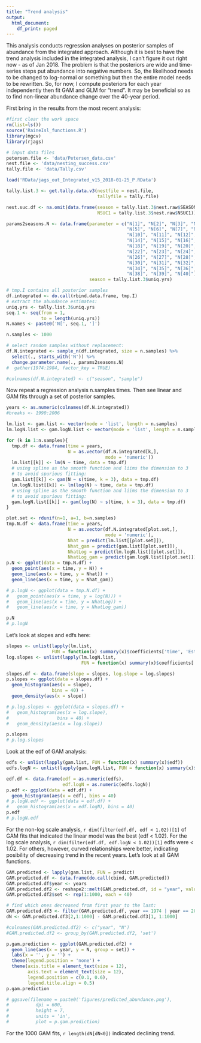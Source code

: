 ---
title: "Trend analysis"
output:
  html_document:
    df_print: paged
---

This analysis conducts regression analyses on posterior samples of abundance from the integrated approach. Although it is best to have the trend analysis included in the integrated analysis, I can't figure it out right now - as of Jan 2018. The problem is that the posteriors are wide and time-series steps put abundance into negative numbers. So, the likelihood needs to be changed to log-normal or something but then the entire model needs to be rewritten. So, for now, I compute posteriors for each year independently then fit GAM and GLM for "trend". It may be beneficial so as to find non-linear abundance change over the 40-year period. 

First bring in the results from the most recent analysis:

```{r}
#first clear the work space
rm(list=ls())
source('RaineIsl_functions.R')
library(mgcv)
library(rjags)

# input data files 
petersen.file <- 'data/Petersen_data.csv'
nest.file <- 'data/nesting_success.csv'
tally.file <- 'data/Tally.csv'

load('RData/jags_out_Integrated_v15_2018-01-25_P.RData')

tally.list.3 <- get.tally.data.v3(nestfile = nest.file,
                                  tallyfile = tally.file)

nest.suc.df <- na.omit(data.frame(season = tally.list.3$nest.raw$SEASON,
                                  NSUC1 = tally.list.3$nest.raw$NSUC1))

params2seasons.N <- data.frame(parameter = c("N[1]", "N[2]", "N[3]", "N[4]", 
                                             "N[5]", "N[6]", "N[7]", "N[8]", "N[9]", 
                                             "N[10]", "N[11]", "N[12]", "N[13]", 
                                             "N[14]", "N[15]", "N[16]", "N[17]", 
                                             "N[18]", "N[19]", "N[20]", "N[21]", 
                                             "N[22]", "N[23]", "N[24]", "N[25]", 
                                             "N[26]", "N[27]", "N[28]", "N[29]", 
                                             "N[30]", "N[31]", "N[32]", "N[33]", 
                                             "N[34]", "N[35]", "N[36]", "N[37]", 
                                             "N[38]", "N[39]", "N[40]"),
                               season = tally.list.3$uniq.yrs)

# tmp.I contains all posterior samples
df.integrated <- do.call(rbind.data.frame, tmp.I)
# extract the abundance estimates:
uniq.yrs <- tally.list.3$uniq.yrs
seq.1 <- seq(from = 1, 
             to = length(uniq.yrs))
N.names <- paste0('N[', seq.1, ']')

n.samples <- 1000

# select random samples without replacement:
df.N.integrated <- sample_n(df.integrated, size = n.samples) %>%
  select(., starts_with('N')) %>%
  change.parameter.name(., params2seasons.N) 
#  gather(1974:1984, factor_key = TRUE) 

#colnames(df.N.integrated) <- c("season", "sample") 

```

Now repeat a regression analysis n.samples times. Then see linear and GAM fits through a set of posterior samples.

```{r}
years <- as.numeric(colnames(df.N.integrated))
#breaks <- 1990:2006

lm.list <- gam.list <- vector(mode = 'list', length = n.samples)
lm.logN.list <- gam.logN.list <- vector(mode = 'list', length = n.samples)

for (k in 1:n.samples){
  tmp.df <- data.frame(time = years,
                       N = as.vector(df.N.integrated[k,], 
                                     mode = 'numeric'))
  lm.list[[k]] <- lm(N ~ time, data = tmp.df)
  # using spline as the smooth function and liims the dimension to 3
  # to avoid spurious fitting:
  gam.list[[k]] <- gam(N ~ s(time, k = 3), data = tmp.df)
  lm.logN.list[[k]] <- lm(log(N) ~ time, data = tmp.df)
  # using spline as the smooth function and liims the dimension to 3
  # to avoid spurious fitting:
  gam.logN.list[[k]] <- gam(log(N) ~ s(time, k = 3), data = tmp.df)
}

plot.set <- rdunif(n=1, a=1, b=n.samples)
tmp.N.df <- data.frame(time = years,
                       N = as.vector(df.N.integrated[plot.set,], 
                                     mode = 'numeric'),
                       Nhat = predict(lm.list[[plot.set]]),
                       Nhat_gam = predict(gam.list[[plot.set]]),
                       NhatLog = predict(lm.logN.list[[plot.set]]),
                       NhatLog_gam = predict(gam.logN.list[[plot.set]]))
p.N <- ggplot(data = tmp.N.df) + 
  geom_point(aes(x = time, y = N)) + 
  geom_line(aes(x = time, y = Nhat)) + 
  geom_line(aes(x = time, y = Nhat_gam))

# p.logN <- ggplot(data = tmp.N.df) + 
#   geom_point(aes(x = time, y = log(N))) + 
#   geom_line(aes(x = time, y = NhatLog)) + 
#   geom_line(aes(x = time, y = NhatLog_gam))

p.N
# p.logN

```

Let's look at slopes and edfs here:

```{r}
slopes <- unlist(lapply(lm.list, 
                 FUN = function(x) summary(x)$coefficients['time', 'Estimate']))
log.slopes <- unlist(lapply(lm.logN.list,
                            FUN = function(x) summary(x)$coefficients['time', 'Estimate']))

slopes.df <- data.frame(slope = slopes, log.slope = log.slopes)
p.slopes <- ggplot(data = slopes.df) + 
  geom_histogram(aes(x = slope),
                 bins = 40) + 
  geom_density(aes(x = slope))

# p.log.slopes <- ggplot(data = slopes.df) + 
#   geom_histogram(aes(x = log.slope),
#                  bins = 40) + 
#   geom_density(aes(x = log.slope))

p.slopes
# p.log.slopes
```

Look at the edf of GAM analysis:

```{r}
edfs <- unlist(lapply(gam.list, FUN = function(x) summary(x)$edf))
edfs.logN <- unlist(lapply(gam.logN.list, FUN = function(x) summary(x)$edf))

edf.df <- data.frame(edf = as.numeric(edfs),
                     edf.logN = as.numeric(edfs.logN))
p.edf <- ggplot(data = edf.df) + 
  geom_histogram(aes(x = edf), bins = 40)
# p.logN.edf <- ggplot(data = edf.df) + 
#   geom_histogram(aes(x = edf.logN), bins = 40)
p.edf
# p.logN.edf
```

For the non-log scale analysis, ```r dim(filter(edf.df, edf < 1.02))[1]``` of GAM fits that indicated the linear model was the best (edf < 1.02).  For the log scale analysis, ```r dim(filter(edf.df, edf.logN < 1.02))[1]``` edfs were < 1.02. For others, however, curved relationships were better, indicating posibility of decreasing trend in the recent years. Let's look at all GAM functions. 

```{r}
GAM.predicted <- lapply(gam.list, FUN = predict)
GAM.predicted.df <- data.frame(do.call(cbind, GAM.predicted))
GAM.predicted.df$year <- years
GAM.predicted.df2 <- reshape2::melt(GAM.predicted.df, id = "year", value.name = "N")
GAM.predicted.df2$set <- rep(1:1000, each = 40)

# find which ones decreased from first year to the last:
GAM.predicted.df3 <- filter(GAM.predicted.df, year == 1974 | year == 2016) 
dN <- GAM.predicted.df3[2,1:1000] - GAM.predicted.df3[1, 1:1000]

#colnames(GAM.predicted.df2) <- c("year", "N")
#GAM.predicted.df2 <- group_by(GAM.predicted.df2, 'set')

p.gam.prediction <- ggplot(GAM.predicted.df2) + 
  geom_line(aes(x = year, y = N, group = set)) + 
  labs(x = '', y = '') + 
  theme(legend.position = 'none') + 
  theme(axis.title = element_text(size = 12),
        axis.text = element_text(size = 12),
        legend.position = c(0.1, 0.6),
        legend.title.align = 0.5)
p.gam.prediction

# ggsave(filename = paste0('figures/predicted_abundance.png'),
#          dpi = 600,
#          height = 7,
#          units = 'in',
#          plot = p.gam.prediction)

```

For the 1000 GAM fits, ```r length(dN[dN<0])``` indicated declining trend. 

